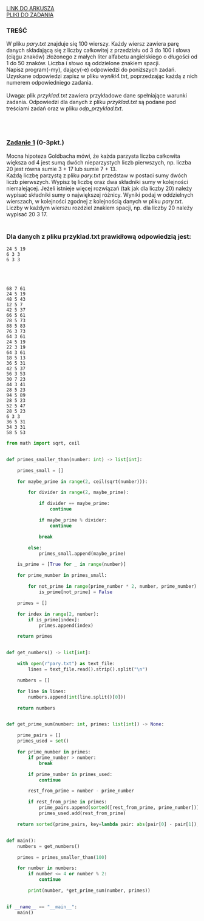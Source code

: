 
<div className="box_link"><a className="link  link_materials" target="_blank" href="https://cke.gov.pl/images/_EGZAMIN_MATURALNY_OD_2015/Arkusze_egzaminacyjne/2020/formula_od_2015/informatyka/MIN-R2_1P-202.pdf">LINK DO ARKUSZA</a>
<br/>
<a className="link  link_materials" href="http://cke.gov.pl/images/_EGZAMIN_MATURALNY_OD_2015/Arkusze_egzaminacyjne/2020/formula_od_2015/informatyka/Dane_PR2.zip">PLIKI DO ZADANIA</a>
<br/>
</div>

### TREŚĆ
W pliku <i>pary.txt</i> znajduje się 100 wierszy. Każdy wiersz zawiera parę danych składającą
się z liczby całkowitej z przedziału od 3 do 100 i słowa (ciągu znaków) złożonego z małych
liter alfabetu angielskiego o długości od 1 do 50 znaków. Liczba i słowo są oddzielone znakiem
spacji.<br/>
Napisz <span className="bold">program(-my)</span>, dający(-e) odpowiedzi do poniższych zadań. Uzyskane odpowiedzi
zapisz w pliku <i>wyniki4.txt</i>, poprzedzając każdą z nich numerem odpowiedniego zadania.<br/><br/>
<span className="bold">Uwaga</span>: plik <i>przyklad.txt</i> zawiera przykładowe dane spełniające warunki zadania.
Odpowiedzi dla danych z pliku <i>przyklad.txt</i> są podane pod treściami zadań oraz w pliku
<i>odp_przyklad.txt</i>. 

<br/><br/>

### <u>Zadanie 1</u>   (0-3pkt.)
Mocna hipoteza Goldbacha mówi, że każda parzysta liczba całkowita większa od 4 jest sumą
<span className="bold">dwóch nieparzystych</span> liczb pierwszych, np. liczba 20 jest równa sumie 3 + 17 lub sumie
7 + 13.<br/>
Każdą <span className="bold">liczbę parzystą</span> z pliku <i>pary.txt</i> przedstaw w postaci sumy dwóch liczb pierwszych.
Wypisz tę liczbę oraz dwa składniki sumy w kolejności niemalejącej. Jeżeli istnieje więcej
rozwiązań (tak jak dla liczby 20) należy wypisać składniki sumy o największej różnicy.
Wyniki podaj w oddzielnych wierszach, w kolejności zgodnej z kolejnością danych w pliku
<i>pary.txt</i>. Liczby w każdym wierszu rozdziel znakiem spacji, np. dla liczby 20 należy
wypisać 20 3 17.<br/><br/>

### Dla danych z pliku przyklad.txt prawidłową odpowiedzią jest:

```text
24 5 19
6 3 3
6 3 3 
```
<br/><br/>

<Dropdown title="ODPOWIEDŹ">

```text
68 7 61
24 5 19
48 5 43
12 5 7
42 5 37
66 5 61
78 5 73
88 5 83
76 3 73
64 3 61
24 5 19
22 3 19
64 3 61
18 5 13
36 5 31
42 5 37
56 3 53
30 7 23
44 3 41
28 5 23
94 5 89
28 5 23
52 5 47
28 5 23
6 3 3
36 5 31
34 3 31
58 5 53
```

</Dropdown>


<Dropdown title="PRZYKŁADOWE ROZWIĄZANIE - PYTHON">

```python
from math import sqrt, ceil


def primes_smaller_than(number: int) -> list[int]:

    primes_small = []

    for maybe_prime in range(2, ceil(sqrt(number))):

        for divider in range(2, maybe_prime):

            if divider == maybe_prime:
                continue

            if maybe_prime % divider:
                continue

            break

        else:
            primes_small.append(maybe_prime)

    is_prime = [True for _ in range(number)]

    for prime_number in primes_small:

        for not_prime in range(prime_number * 2, number, prime_number):
            is_prime[not_prime] = False

    primes = []

    for index in range(2, number):
        if is_prime[index]:
            primes.append(index)

    return primes


def get_numbers() -> list[int]:

    with open(r"pary.txt") as text_file:
        lines = text_file.read().strip().split("\n")

    numbers = []

    for line in lines:
        numbers.append(int(line.split()[0]))

    return numbers


def get_prime_sum(number: int, primes: list[int]) -> None:

    prime_pairs = []
    primes_used = set()

    for prime_number in primes:
        if prime_number > number:
            break

        if prime_number in primes_used:
            continue

        rest_from_prime = number - prime_number

        if rest_from_prime in primes:
            prime_pairs.append(sorted([rest_from_prime, prime_number]))
            primes_used.add(rest_from_prime)

    return sorted(prime_pairs, key=lambda pair: abs(pair[0] - pair[1]), reverse=1)[0]


def main():
    numbers = get_numbers()

    primes = primes_smaller_than(100)

    for number in numbers:
        if number <= 4 or number % 2:
            continue

        print(number, *get_prime_sum(number, primes))


if __name__ == "__main__":
    main()

```
</Dropdown>

